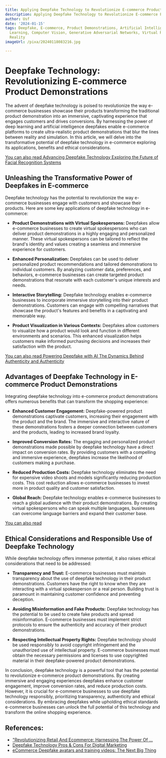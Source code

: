 ```yaml
---
title: Applying Deepfake Technology to Revolutionize E-commerce Product Demonstrations
description: Applying Deepfake Technology to Revolutionize E-commerce Product Demonstrations
author: Usf
date: '2024-01-15'
tags: Deepfake, E-commerce, Product Demonstrations, Artificial Intelligence, Machine
  Learning, Computer Vision, Generative Adversarial Networks, Virtual Reality, Augmented
  Reality
imageUrl: /pixa/20240118083216.jpg

---
```

# Deepfake Technology: Revolutionizing E-commerce  Product Demonstrations

The advent of deepfake technology is poised to revolutionize the way e-commerce businesses showcase their products  transforming the traditional  product demonstration into an immersive, captivating experience that engages customers and drives conversions. By harnessing the power of deep learning and artificial intelligence deepfakes enable e-commerce platforms  to create ultra-realistic product demonstrations that  blur the lines between reality and simulation. In this article,  we will delve into the transformative potential of deepfake technology in  e-commerce exploring its applications, benefits and ethical considerations.

[You can also read Advancing Deepfake Technology Exploring the Future of Facial Recognition Systems](Advancing%20Deepfake%20Technology%20Exploring%20the%20Future%20of%20Facial%20Recognition%20Systems)


## Unleashing the  Transformative Power of Deepfakes in E-commerce

Deepfake technology has the potential  to revolutionize the way  e-commerce businesses engage with customers and showcase their products.  Here are some  key  applications of deepfake technology in e-commerce:

- **Product Demonstrations with Virtual Spokespersons:** Deepfakes allow e-commerce businesses to  create virtual spokespersons who can deliver product demonstrations in a highly engaging and personalized manner. These virtual spokespersons can be tailored to reflect the brand's identity and values creating a seamless and  immersive  experience for  customers.

- **Enhanced Personalization:** Deepfakes can be used to deliver personalized product recommendations and  tailored demonstrations to individual customers. By analyzing  customer data, preferences, and behaviors, e-commerce businesses can create targeted product demonstrations that resonate with each customer's unique interests and needs.

- **Interactive  Storytelling:** Deepfake technology enables e-commerce businesses to incorporate immersive storytelling into their product demonstrations.  Customers can engage with compelling narratives that showcase the product's features and benefits in a captivating and memorable  way.

- **Product Visualization in Various Contexts:** Deepfakes allow customers to visualize how a product  would look and function in different environments and scenarios. This enhanced visualization helps customers make informed purchasing decisions and increases their  satisfaction with the  product.

[You can  also  read Powering Deepfake with AI The Dynamics Behind Authenticity and Authenticity](Powering%20Deepfake%20with%20AI%20The%20Dynamics%20Behind%20Authenticity%20and%20Authenticity)


## Advantages of Deepfake Technology in E-commerce Product Demonstrations

Integrating deepfake technology  into e-commerce product demonstrations  offers  numerous benefits that can transform the shopping experience:

- **Enhanced Customer Engagement:** Deepfake-powered  product demonstrations captivate customers, increasing their engagement with the product and the brand. The immersive and interactive nature of these demonstrations  fosters a deeper connection between customers and the products, leading to increased brand loyalty.

- **Improved Conversion  Rates:** The  engaging and personalized product demonstrations made possible by deepfake technology have a direct impact on conversion rates. By providing customers with a  compelling and immersive  experience, deepfakes  increase the likelihood of customers making a purchase.

- **Reduced Production  Costs:** Deepfake technology eliminates the need for expensive video  shoots and models significantly reducing production costs. This cost reduction allows e-commerce  businesses to invest  more in product quality and customer satisfaction.

-  **Global Reach:** Deepfake technology enables e-commerce businesses to reach  a global audience with their product demonstrations. By creating virtual spokespersons who can speak multiple languages, businesses can overcome language barriers  and expand their customer base.

[You can also read ]()


## Ethical  Considerations and Responsible Use of  Deepfake Technology

While deepfake technology offers immense potential, it also raises ethical considerations that need to  be addressed:

- **Transparency and Trust:** E-commerce businesses must maintain transparency about the use of deepfake technology in their  product demonstrations.  Customers have the right to know when they are interacting with a virtual spokesperson  or a real person.  Building trust  is paramount in maintaining customer confidence and preventing deception.

- **Avoiding Misinformation and Fake Products:** Deepfake technology has the potential to be used to create fake products and spread  misinformation. E-commerce businesses must implement strict protocols to ensure  the  authenticity and accuracy of their product demonstrations.

-  **Respecting Intellectual Property Rights:** Deepfake technology should be used responsibly to  avoid  copyright infringement and the unauthorized use of intellectual property. E-commerce  businesses must  obtain the necessary permissions and licenses to use copyrighted material in their deepfake-powered product demonstrations.

In conclusion, deepfake technology is a powerful tool that has  the potential to revolutionize e-commerce product  demonstrations. By creating immersive and engaging experiences deepfakes enhance customer engagement, improve conversion rates, and reduce  production costs. However,  it is crucial for e-commerce  businesses to use deepfake technology responsibly, prioritizing transparency, authenticity and ethical  considerations.  By embracing  deepfakes while upholding ethical standards e-commerce businesses can unlock the full potential of this technology and transform the online  shopping experience.

## References:
- ["Revolutionizing Retail And Ecommerce: Harnessing The Power Of ...](https://www.desks.ai/industry/retail-and-ecommerce/revolutionizing-retail-and-ecommerce-harnessing-the-power-of-deepfakes-and-ai-for-mindblowing-marketing-videos+651d70843db84f0cf1a62e34/)
- [Deepfake Technology Pros & Cons For Digital Marketing](https://www.searchenginejournal.com/deepfake-technology-digital-marketing/454395/)
- [eCommerce Deepfake avatars and training videos: The Next Big Thing](https://reelnreel.com/ecommerce-deepfake-avatars-and-training-videos/)

